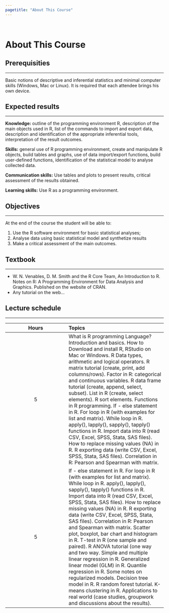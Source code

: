 ```yaml
---
pagetitle: "About This Course"
---
```


<br>

# About This Course {#buttons .tabset .tabset-fade .tabset-pills}
## Prerequisities
***
Basic notions of descriptive and inferential statistics and  minimal computer skills (Windows, Mac or Linux). It is required that each attendee brings his own device. 

## Expected results
***
__Knowledge:__ outline of the programming environment R, description of the main objects used in R,  list of the commands to import and export data, description and identification of the appropriate inferential tools, interpretation of the result outcomes.

__Skills:__ general use of R programming environment, create and manipulate R objects, build tables and graphs, use of data import/export functions, build user-defined functions, identification of the statistical model to analyse collected data.

__Communication skills:__ Use tables and plots to present results, critical assessment of the results obtained.

__Learning skills:__ Use R as a programming environment.

## Objectives
***
At the end of the course the student will be able to:

1. Use the R software environment for basic statistical analyses;
1. Analyse data using basic statistical model and synthetize results
1. Make a critical assessment of the main outcomes.


## Textbook
***
- W. N. Venables, D. M. Smith and the R Core Team, An Introduction to R. Notes on R: A Programming Environment for Data Analysis and Graphics. Published on the website of CRAN.
- Any tutorial on the web…

## Lecture schedule
***
| Hours | Topics |
|:-----:|:----------|
| 5 | What is R programming Language? Introduction and basics. How to Download and install R, RStudio on Mac or Windows. R Data types, arithmetic and logical operators. R matrix tutorial (create, print, add columns/rows). Factor in R: categorical and continuous variables. R data frame tutorial (create, append, select, subset). List in R (create, select elements). R sort elements. Functions in R programming. If - else statement in R. For loop in R (with examples for list and matrix). While loop in R. apply(), lapply(), sapply(), tapply() functions in R. Import data into R (read CSV, Excel, SPSS, Stata, SAS files). How to replace missing values (NA) in R. R exporting data (write CSV, Excel, SPSS, Stata, SAS files). Correlation in R: Pearson and Spearman with matrix. |
| 5 | If - else statement in R. For loop in R (with examples for list and matrix). While loop in R. apply(), lapply(), sapply(), tapply() functions in R. Import data into R (read CSV, Excel, SPSS, Stata, SAS files). How to replace missing values (NA) in R. R exporting data (write CSV, Excel, SPSS, Stata, SAS files). Correlation in R: Pearson and Spearman with matrix. Scatter plot, boxplot, bar chart and histogram in R. T-test in R (one sample and paired). R ANOVA tutorial (one way and two way. Simple and multiple linear regression in R. Generalized linear model (GLM) in R. Quantile regression in R. Some notes on regularized models. Decision tree model in R. R random forest tutorial. K-means clustering in R. Applications to real world (case studies, groupwork and discussions about the results). |